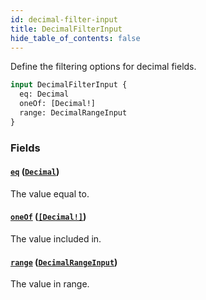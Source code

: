 ```yaml
---
id: decimal-filter-input
title: DecimalFilterInput
hide_table_of_contents: false
---
```


Define the filtering options for decimal fields.

```graphql
input DecimalFilterInput {
  eq: Decimal
  oneOf: [Decimal!]
  range: DecimalRangeInput
}
```

### Fields

#### [`eq`](#) ([`Decimal`](../../../developer/api-reference/scalars/decimal))

The value equal to.

#### [`oneOf`](#) ([`[Decimal!]`](../../../developer/api-reference/scalars/decimal))

The value included in.

#### [`range`](#) ([`DecimalRangeInput`](../../../developer/api-reference/inputs/decimal-range-input))

The value in range.

